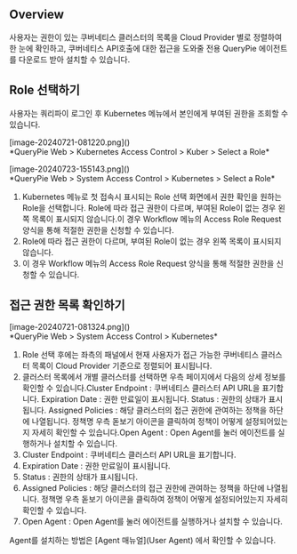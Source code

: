 
## Overview
사용자는 권한이 있는 쿠버네티스 클러스터의 목록을 Cloud Provider 별로 정렬하여 한 눈에 확인하고, 쿠버네티스 API호출에 대한 접근을 도와줄 전용 QueryPie 에이전트를 다운로드 받아 설치할 수 있습니다.

## Role 선택하기
사용자는 쿼리파이 로그인 후 Kubernetes 메뉴에서 본인에게 부여된 권한을 조회할 수 있습니다.

<p align="center">
<div>[image-20240721-081220.png]()</div>
*QueryPie Web &gt; Kubernetes Access Control &gt; Kuber &gt; Select a Role*
</p>

<p align="center">
<div>[image-20240723-155143.png]()</div>
*QueryPie Web &gt; System Access Control &gt; Kubernetes &gt; Select a Role*
</p>

1. Kubernetes 메뉴로 첫 접속시 표시되는 Role 선택 화면에서 권한 확인을 원하는 Role을 선택합니다. Role에 따라 접근 권한이 다르며, 부여된 Role이 없는 경우 왼쪽 목록이 표시되지 않습니다.이 경우 Workflow 메뉴의 Access Role Request 양식을 통해 적절한 권한을 신청할 수 있습니다.
  1. Role에 따라 접근 권한이 다르며, 부여된 Role이 없는 경우 왼쪽 목록이 표시되지 않습니다.
  2. 이 경우 Workflow 메뉴의 Access Role Request 양식을 통해 적절한 권한을 신청할 수 있습니다.

## 접근 권한 목록 확인하기
<p align="center">
<div>[image-20240721-081324.png]()</div>
*QueryPie Web &gt; System Access Control &gt; Kubernetes*
</p>

1. Role 선택 후에는 좌측의 패널에서 현재 사용자가 접근 가능한 쿠버네티스 클러스터 목록이 Cloud Provider 기준으로 정렬되어 표시됩니다.
2. 클러스터 목록에서 개별 클러스터를 선택하면 우측 페이지에서 다음의 상세 정보를 확인할 수 있습니다.Cluster Endpoint : 쿠버네티스 클러스터 API URL을 표기합니다. Expiration Date : 권한 만료일이 표시됩니다. Status : 권한의 상태가 표시됩니다. Assigned Policies : 해당 클러스터의 접근 권한에 관여하는 정책을 하단에 나열됩니다. 정책명 우측 돋보기 아이콘을 클릭하여 정책이 어떻게 설정되어있는지 자세히 확인할 수 있습니다.Open Agent : Open Agent를 눌러 에이전트를 실행하거나 설치할 수 있습니다.
  1. Cluster Endpoint : 쿠버네티스 클러스터 API URL을 표기합니다.
  2. Expiration Date : 권한 만료일이 표시됩니다.
  3. Status : 권한의 상태가 표시됩니다.
  4. Assigned Policies : 해당 클러스터의 접근 권한에 관여하는 정책을 하단에 나열됩니다. 정책명 우측 돋보기 아이콘을 클릭하여 정책이 어떻게 설정되어있는지 자세히 확인할 수 있습니다.
  5. Open Agent : Open Agent를 눌러 에이전트를 실행하거나 설치할 수 있습니다.

<Callout type="info">
Agent를 설치하는 방법은 [Agent 매뉴얼](User Agent) 에서 확인할 수 있습니다. 
</Callout>
